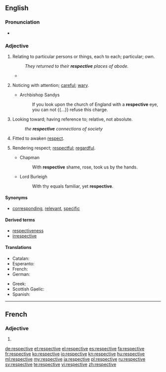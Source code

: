==English==

===Pronunciation===
* {{audio|En-us-respective.ogg|Audio (US)}}

===Adjective===
{{en-adj|-}}

# Relating to particular persons or things, each to each; particular; own.
#: ''They returned to their '''respective''' places of abode.''
#*{{quote-news
|year=2012
|date=August 23
|author=Alasdair Lamont
|title=Hearts 0-1 Liverpool
|work=BBC Sport
|url=http://www.bbc.co.uk/sport/0/football/19279553
|page=
|passage=Adam and Novikovas swapped long-range efforts, neither of which troubled the '''respective''' keepers.}}
# {{obsolete}} Noticing with attention; [[careful]]; [[wary]].
#* Archbishop Sandys
#*: If you look upon the church of England with a '''respective''' eye, you can not {{...}} refuse this charge.
# {{obsolete}} Looking toward; having reference to; relative, not absolute.
#: ''the '''respective''' connections of society''
# {{obsolete}} Fitted to awaken [[respect]].
#: {{rfquotek|Shakespeare}}
# {{obsolete}} Rendering respect; [[respectful]]; [[regardful]].
#* Chapman
#*: With '''respective''' shame, rose, took us by the hands.
#* Lord Burleigh
#*: With thy equals familiar, yet '''respective'''.

====Synonyms====
* {{sense|relating to particular persons or things}} [[corresponding]], [[relevant]], [[specific]]

====Derived terms====
* [[respectiveness]]
* [[irrespective]]

====Translations====
{{trans-top|referencing two or more things as individuals}}
* Catalan: {{t-|ca|respectiu}}
* Esperanto: {{t-|eo|respektiva}}
* French: {{t+|fr|respectif}}
* German: {{t+|de|jeweilig}}
{{trans-mid}}
* Greek: {{t+|el|αντίστοιχος|tr=antístoixos|sc=Grek}}
* Scottish Gaelic: {{t-|gd|air leth}}
* Spanish: {{t-|es|respectivo}}
{{trans-bottom}}

----

==French==

===Adjective===
{{fr-adj-form}} {{f}}

# {{form of|feminine|[[respectif]]|lang=fr}}

[[de:respective]]
[[et:respective]]
[[el:respective]]
[[es:respective]]
[[fa:respective]]
[[fr:respective]]
[[ko:respective]]
[[io:respective]]
[[kn:respective]]
[[hu:respective]]
[[ml:respective]]
[[my:respective]]
[[ja:respective]]
[[pl:respective]]
[[ru:respective]]
[[sv:respective]]
[[te:respective]]
[[vi:respective]]
[[zh:respective]]